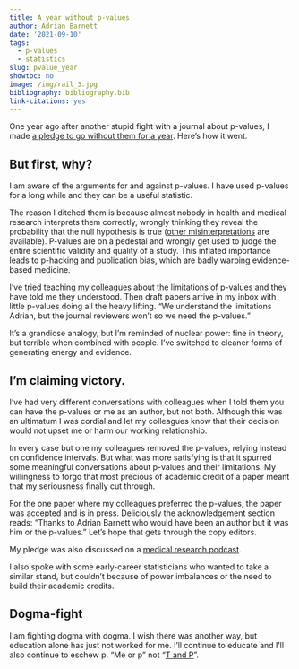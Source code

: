 ```yaml
---
title: A year without p-values
author: Adrian Barnett
date: '2021-09-10'
tags:
  - p-values
  - statistics
slug: pvalue_year
showtoc: no
image: /img/rail_3.jpg
bibliography: bibliography.bib
link-citations: yes
---
```


One year ago after another stupid fight with a journal about p-values, I made [a pledge to go without them for a year](https://medianwatch.netlify.app/post/pvalue_pledge/). Here's how it went.

## But first, why?

I am aware of the arguments for and against p-values. I have used p-values for a long while and they can be a useful statistic.

The reason I ditched them is because almost nobody in health and medical research interprets them correctly, wrongly thinking they reveal the probability that the null hypothesis is true ([other misinterpretations](https://pubmed.ncbi.nlm.nih.gov/18582619/) are available). P-values are on a pedestal and wrongly get used to judge the entire scientific validity and quality of a study. This inflated importance leads to p-hacking and publication bias, which are badly warping evidence-based medicine. 

I've tried teaching my colleagues about the limitations of p-values and they have told me they understood. Then draft papers arrive in my inbox with little p-values doing all the heavy lifting. "We understand the limitations Adrian, but the journal reviewers won't so we need the p-values."

It's a grandiose analogy, but I'm reminded of nuclear power: fine in theory, but terrible when combined with people. I've switched to cleaner forms of generating energy and evidence.

## I'm claiming victory. 

I've had very different conversations with colleagues when I told them you can have the p-values or me as an author, but not both. Although this was an ultimatum I was cordial and let my colleagues know that their decision would not upset me or harm our working relationship. 

In every case but one my colleagues removed the p-values, relying instead on confidence intervals. But what was more satisfying is that it spurred some meaningful conversations about p-values and their limitations. My willingness to forgo that most precious of academic credit of a paper meant that my seriousness finally cut through. 

For the one paper where my colleagues preferred the p-values, the paper was accepted and is in press. Deliciously the acknowledgement section reads: "Thanks to Adrian Barnett who would have been an author but it was him or the p-values." Let's hope that gets through the copy editors. 

My pledge was also discussed on a [medical research podcast](https://populationhealthexchange.org/fa-episode-083/).

I also spoke with some early-career statisticians who wanted to take a similar stand, but couldn't because of power imbalances or the need to build their academic credits. 

## Dogma-fight

I am fighting dogma with dogma. I wish there was another way, but education alone has just not worked for me. I'll continue to educate and I'll also continue to eschew p. "Me or p" not "[T and P](https://rss.onlinelibrary.wiley.com/doi/10.1111/j.1740-9713.2017.01021.x)". 